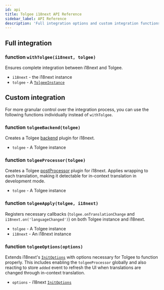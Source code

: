 ```yaml
---
id: api
title: Tolgee i18next API Reference
sidebar_label: API Reference
description: 'Full integration options and custom integration functions for granular control over i18next and Tolgee integration.'
---
```


## Full integration

### function `withTolgee(i18next, tolgee)`

Ensures complete integration between i18next and Tolgee.

- `i18next` - the i18next instance
- `tolgee` - A [`TolgeeInstance`](/api/core_package/tolgee.mdx)

## Custom integration

For more granular control over the integration process, you can use the following functions individually instead of `withTolgee`.

### function `tolgeeBackend(tolgee)`

Creates a Tolgee [backend](https://www.i18next.com/misc/creating-own-plugins#backend) plugin for i18next.

- `tolgee` - A Tolgee instance

### function `tolgeeProcessor(tolgee)`

Creates a Tolgee [postProcessor](https://www.i18next.com/misc/creating-own-plugins#post-processor) plugin for i18next.
Applies wrapping to each translation, making it detectable for in-context translation in development mode.

- `tolgee` - A Tolgee instance

### function `tolgeeApply(tolgee, i18next)`

Registers necessary callbacks (`tolgee.onTranslationChange` and `i18next.on('languageChanged')`) on both Tolgee instance and i18next.

- `tolgee` - A Tolgee instance
- `i18next` - An i18next instance

### function `tolgeeOptions(options)`

Extends i18next's [`InitOptions`](https://www.i18next.com/overview/configuration-options) with options necessary for Tolgee to function properly. This includes enabling the `tolgeeProcessor` globally and also reacting to store `added` event to refresh the UI when translations are changed through in-context translation.

- `options` - i18next [`InitOptions`](https://www.i18next.com/overview/configuration-options)
